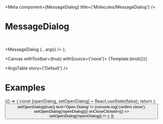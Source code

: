 

<Meta
  component={MessageDialog}
  title={'Molecules/MessageDialog'}
/>

# MessageDialog

<br/>

  <MessageDialog {...args} />
);


<Canvas withToolbar={true} withSource={'none'}>
  <Story name='Default' args={{}}>
    {Template.bind({})}
  </Story>
</Canvas>

<ArgsTable story={'Default'} />

# Examples
<Canvas >
  <Story name='Message Dialog'>
    {() => {
      const [openDialog, setOpenDialog] = React.useState(false);
      return (
        <React.Fragment>
          <Button variant='primary' onClicked={() => setOpenDialog(true)} text='Open Dialog' />
          <MessageDialog 
            isOpen={openDialog}
            title='Message Dialog'
            message='This is a simple message dialog with two  buttons'
            onConfirmClicked={() => {console.log('confirm close'); setOpenDialog(!openDialog)}}
            onCloseClicked={() => setOpenDialog(!openDialog)}
          />
        </React.Fragment>
      );
    }}
  </Story>
</Canvas>

